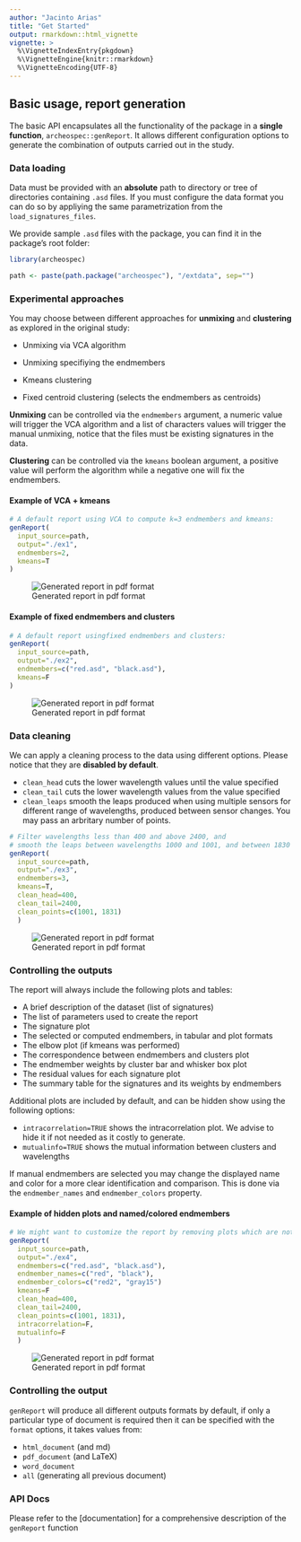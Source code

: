 ```yaml
---
author: "Jacinto Arias"
title: "Get Started"
output: rmarkdown::html_vignette
vignette: >
  %\VignetteIndexEntry{pkgdown}
  %\VignetteEngine{knitr::rmarkdown}
  %\VignetteEncoding{UTF-8}
---
```


## Basic usage, report generation

The basic API encapsulates all the functionality of the package in a __single function__, `archeospec::genReport`. It allows different configuration options to generate the combination of outputs carried out in the study.

### Data loading

Data must be provided with an __absolute__ path to directory or tree of directories containing `.asd` files. If you must configure the data format you can do so by appliying the same parametrization from the `load_signatures_files`.

We provide sample `.asd` files with the package, you can find it in the package's root folder:

```r
library(archeospec)

path <- paste(path.package("archeospec"), "/extdata", sep="")   
```

### Experimental approaches

You may choose between different approaches for __unmixing__ and __clustering__ as explored in the original study:

- Unmixing via VCA algorithm
- Unmixing specifiying the endmembers

- Kmeans clustering
- Fixed centroid clustering (selects the endmembers as centroids)

__Unmixing__ can be controlled via the `endmembers` argument, a numeric value will trigger the VCA algorithm and a list of characters values will trigger the manual unmixing, notice that the files must be existing signatures in the data.

__Clustering__ can be controlled via the `kmeans` boolean argument, a positive value will perform the algorithm while a negative one will fix the endmembers.

#### Example of VCA + kmeans

```r
# A default report using VCA to compute k=3 endmembers and kmeans:
genReport(
  input_source=path,
  output="./ex1",
  endmembers=2,
  kmeans=T
)
```

![Generated report in pdf format]()

#### Example of fixed endmembers and clusters

```r
# A default report usingfixed endmembers and clusters:
genReport(
  input_source=path,
  output="./ex2",
  endmembers=c("red.asd", "black.asd"),
  kmeans=F
)
```

![Generated report in pdf format]()

### Data cleaning

We can apply a cleaning process to the data using different options. Please notice that they are __disabled by default__.

- `clean_head` cuts the lower wavelength values until the value specified
- `clean_tail` cuts the lower wavelength values from the value specified
- `clean_leaps` smooth the leaps produced when using multiple sensors for different range of wavelengths, produced between sensor changes. You may pass an arbritary number of points.

```r
# Filter wavelengths less than 400 and above 2400, and
# smooth the leaps between wavelengths 1000 and 1001, and between 1830 and 1831.
genReport(
  input_source=path,
  output="./ex3",
  endmembers=3,
  kmeans=T,
  clean_head=400,
  clean_tail=2400,
  clean_points=c(1001, 1831)
  )
```

![Generated report in pdf format]()

### Controlling the outputs

The report will always include the following plots and tables:

- A brief description of the dataset (list of signatures)
- The list of parameters used to create the report
- The signature plot
- The selected or computed endmembers, in tabular and plot formats
- The elbow plot (if kmeans was performed)
- The correspondence between endmembers and clusters plot
- The endmember weights by cluster bar and whisker box plot
- The residual values for each signature plot
- The summary table for the signatures and its weights by endmembers

Additional plots are included by default, and can be hidden show using the following options:

- `intracorrelation=TRUE` shows the intracorrelation plot. We advise to hide it if not needed as it costly to generate.
- `mutualinfo=TRUE` shows the mutual information between clusters and wavelengths

If manual endmembers are selected you may change the displayed name and color for a more clear identification and comparison. This is done via the `endmember_names` and `endmember_colors` property.

#### Example of hidden plots and named/colored endmembers

```r
# We might want to customize the report by removing plots which are not interesting for some cases.
genReport(
  input_source=path,
  output="./ex4",
  endmembers=c("red.asd", "black.asd"),
  endmember_names=c("red", "black"),
  endmember_colors=c("red2", "gray15")
  kmeans=F
  clean_head=400,
  clean_tail=2400,
  clean_points=c(1001, 1831),
  intracorrelation=F,
  mutualinfo=F
  )
```

![Generated report in pdf format]()

### Controlling the output

`genReport` will produce all different outputs formats by default, if only a particular type of document is required then it can be specified with the `format` options, it takes values from:

- `html_document` (and md)
- `pdf_document` (and LaTeX)
- `word_document`
- `all` (generating all previous document)


### API Docs

Please refer to the [documentation] for a comprehensive description of the `genReport` function




